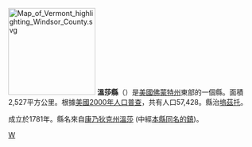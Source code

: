 [[File:Map_of_Vermont_highlighting_Windsor_County.svg|175px]]
'''溫莎縣'''（{{lang-en|Windsor County}}）是[[美國|美國]][[佛蒙特州|佛蒙特州]]東部的一個縣。面積2,527平方公里。根據[[美國2000年人口普查|美國2000年人口普查]]，共有人口57,428。縣治[[塢茲托_(佛蒙特州)|塢茲托]]。

成立於1781年。縣名來自[[康乃狄克州|康乃狄克州]][[溫莎_(康乃狄克州)|溫莎]] (中經[[溫莎_(佛蒙特州)|本縣同名的鎮]])。
{{Authority control}}
{{Vermont-stub}}

[[Category:佛蒙特州行政區劃|W]]